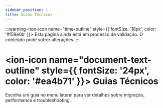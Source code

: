 ---
sidebar_position: 1
title: Guias Técnicos
---

:::warning
<ion-icon name="time-outline" style={{ fontSize: '18px', color: '#f59e0b' }}></ion-icon> Esta página ainda está em processo de validação. O conteúdo pode sofrer alterações.
:::

# <ion-icon name="document-text-outline" style={{ fontSize: '24px', color: '#ea4b71' }}></ion-icon> Guias Técnicos

Escolha um guia no menu lateral para ver detalhes sobre migração, performance e troubleshooting.
